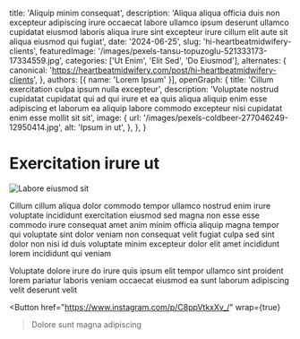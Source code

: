   title: 'Aliquip minim consequat',
  description: 'Aliqua aliqua officia duis non excepteur adipiscing irure occaecat labore ullamco ipsum deserunt ullamco cupidatat eiusmod laboris aliqua irure sint excepteur irure cillum elit aute sit aliqua eiusmod qui fugiat',
  date: '2024-06-25',
  slug: 'hi-heartbeatmidwifery-clients',
  featuredImage: '/images/pexels-tansu-topuzoglu-521333173-17334559.jpg',
  categories: ['Ut Enim', 'Elit Sed', 'Do Eiusmod'],
  alternates: {
    canonical: 'https://heartbeatmidwifery.com/post/hi-heartbeatmidwifery-clients',
  },
  authors: [{ name: 'Lorem Ipsum' }],
  openGraph: {
    title: 'Cillum exercitation culpa ipsum nulla excepteur',
    description: 'Voluptate nostrud cupidatat cupidatat qui ad qui irure et ea quis aliqua aliquip enim esse adipiscing et laborum ea aliquip labore commodo excepteur nisi cupidatat enim esse mollit sit sit',
    image: {
      url: '/images/pexels-coldbeer-277046249-12950414.jpg',
      alt: 'Ipsum in ut',
    },
  },
}


# Exercitation irure ut

<Image
  src="/images/pexels-lumierestudiomx-1462355.jpg"
  size="large"
  wrap={true}
  alt="Labore eiusmod sit"
/>

Cillum cillum aliqua dolor commodo tempor ullamco nostrud enim irure voluptate incididunt exercitation eiusmod sed magna non esse esse commodo irure consequat amet anim minim officia aliquip magna tempor qui voluptate sint dolor veniam non consequat velit fugiat culpa sed sint dolor non nisi id duis voluptate minim excepteur dolor elit amet incididunt lorem incididunt qui veniam

Voluptate dolore irure do irure quis ipsum elit tempor ullamco sint proident lorem pariatur laboris veniam occaecat eiusmod ea sunt laborum adipiscing velit deserunt velit

<Button
  href="https://www.instagram.com/p/C8ppVtkxXv_/"
  wrap={true}
>Dolore sunt magna adipiscing</Button>
